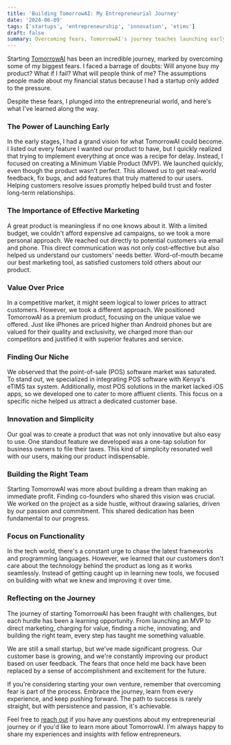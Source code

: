```yaml
---
title: 'Building TomorrowAI: My Entrepreneurial Journey'
date: '2024-06-09'
tags: ['startups', 'entrepreneurship', 'innovation', 'etims']
draft: false
summary: Overcoming fears, TomorrowAI's journey teaches launching early, innovative marketing, niche focus, value pricing, team building, and tech simplicity.
---
```


Starting [TomorrowAI](https://tomorrow.co.ke) has been an incredible journey, marked by overcoming some of my biggest fears. I faced a barrage of doubts: Will anyone buy my product? What if I fail? What will people think of me? The assumptions people made about my financial status because I had a startup only added to the pressure.

Despite these fears, I plunged into the entrepreneurial world, and here's what I've learned along the way.

### The Power of Launching Early

In the early stages, I had a grand vision for what TomorrowAI could become. I listed out every feature I wanted our product to have, but I quickly realized that trying to implement everything at once was a recipe for delay. Instead, I focused on creating a Minimum Viable Product (MVP). We launched quickly, even though the product wasn't perfect. This allowed us to get real-world feedback, fix bugs, and add features that truly mattered to our users. Helping customers resolve issues promptly helped build trust and foster long-term relationships.

### The Importance of Effective Marketing

A great product is meaningless if no one knows about it. With a limited budget, we couldn't afford expensive ad campaigns, so we took a more personal approach. We reached out directly to potential customers via email and phone. This direct communication was not only cost-effective but also helped us understand our customers' needs better. Word-of-mouth became our best marketing tool, as satisfied customers told others about our product.

### Value Over Price

In a competitive market, it might seem logical to lower prices to attract customers. However, we took a different approach. We positioned TomorrowAI as a premium product, focusing on the unique value we offered. Just like iPhones are priced higher than Android phones but are valued for their quality and exclusivity, we charged more than our competitors and justified it with superior features and service.

### Finding Our Niche

We observed that the point-of-sale (POS) software market was saturated. To stand out, we specialized in integrating POS software with Kenya's eTIMS tax system. Additionally, most POS solutions in the market lacked iOS apps, so we developed one to cater to more affluent clients. This focus on a specific niche helped us attract a dedicated customer base.

### Innovation and Simplicity

Our goal was to create a product that was not only innovative but also easy to use. One standout feature we developed was a one-tap solution for business owners to file their taxes. This kind of simplicity resonated well with our users, making our product indispensable.

### Building the Right Team

Starting TomorrowAI was more about building a dream than making an immediate profit. Finding co-founders who shared this vision was crucial. We worked on the project as a side hustle, without drawing salaries, driven by our passion and commitment. This shared dedication has been fundamental to our progress.

### Focus on Functionality

In the tech world, there's a constant urge to chase the latest frameworks and programming languages. However, we learned that our customers don't care about the technology behind the product as long as it works seamlessly. Instead of getting caught up in learning new tools, we focused on building with what we knew and improving it over time.

### Reflecting on the Journey

The journey of starting TomorrowAI has been fraught with challenges, but each hurdle has been a learning opportunity. From launching an MVP to direct marketing, charging for value, finding a niche, innovating, and building the right team, every step has taught me something valuable.

We are still a small startup, but we've made significant progress. Our customer base is growing, and we're constantly improving our product based on user feedback. The fears that once held me back have been replaced by a sense of accomplishment and excitement for the future.

If you're considering starting your own venture, remember that overcoming fear is part of the process. Embrace the journey, learn from every experience, and keep pushing forward. The path to success is rarely straight, but with persistence and passion, it's achievable.

Feel free to [reach out](https://wa.me/254706076039) if you have any questions about my entrepreneurial journey or if you'd like to learn more about TomorrowAI. I'm always happy to share my experiences and insights with fellow entrepreneurs. 